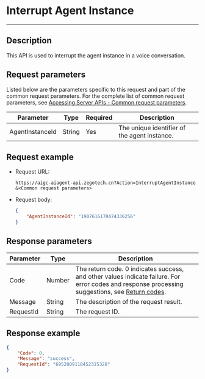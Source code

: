 # Interrupt Agent Instance

---

## Description

This API is used to interrupt the agent instance in a voice conversation.


<PostPrototype link="https://aigc-aiagent-api.zegotech.cn?Action=InterruptAgentInstance" />

## Request parameters

Listed below are the parameters specific to this request and part of the common request parameters. For the complete list of common request parameters, see [Accessing Server APIs - Common request parameters](./../accessing-server-apis.mdx#common-request-parameters).

| Parameter             | Type    | Required | Description                     |
|------------------|---------|----------|--------------------------|
| AgentInstanceId  | String  | Yes       | The unique identifier of the agent instance.         |

## Request example

- Request URL:

    ```https
    https://aigc-aiagent-api.zegotech.cn?Action=InterruptAgentInstance
    &<Common request parameters>
    ```

- Request body:

    ```json
    {
        "AgentInstanceId": "1907616178474336256"
    }
    ```

## Response parameters

| Parameter | Type | Description |
|------|------|------|
| Code | Number | The return code. 0 indicates success, and other values indicate failure. For error codes and response processing suggestions, see [Return codes](./../return-codes.mdx). |
| Message | String | The description of the request result. |
| RequestId | String | The request ID. |

## Response example

```json
{
    "Code": 0,
    "Message": "success",
    "RequestId": "6952809118452315328"
}
```

